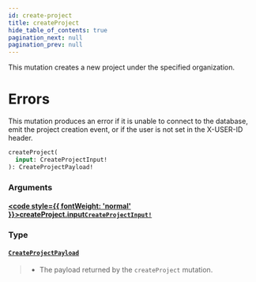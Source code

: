 ```yaml
---
id: create-project
title: createProject
hide_table_of_contents: true
pagination_next: null
pagination_prev: null
---
```








This mutation creates a new project under the specified organization.

# Errors
This mutation produces an error if it is unable to connect to the database, emit the project creation event, or if the user is not set in the X-USER-ID header.

```graphql
createProject(
  input: CreateProjectInput!
): CreateProjectPayload!
```


### Arguments

#### [<code style={{ fontWeight: 'normal' }}>createProject.<b>input</b></code>](#)<Bullet />[`CreateProjectInput!`](/api/inputs/create-project-input) <Badge class="secondary" text="non-null"/> <Badge class="secondary" text="input"/>
> 
> 

### Type

#### [`CreateProjectPayload`](/api/objects/create-project-payload) <Badge class="secondary" text="object"/>
> * The payload returned by the `createProject` mutation.
> 






